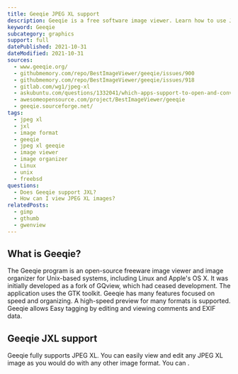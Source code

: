 ```yaml
---
title: Geeqie JPEG XL support
description: Geeqie is a free software image viewer. Learn how to use JXL images within Geeqie.
keyword: Geeqie
subcategory: graphics
support: full
datePublished: 2021-10-31
dateModified: 2021-10-31
sources:
  - www.geeqie.org/
  - githubmemory.com/repo/BestImageViewer/geeqie/issues/900
  - githubmemory.com/repo/BestImageViewer/geeqie/issues/918
  - gitlab.com/wg1/jpeg-xl
  - askubuntu.com/questions/1332041/which-apps-support-to-open-and-convert-jpeg-xl-jxl-pictures
  - awesomeopensource.com/project/BestImageViewer/geeqie
  - geeqie.sourceforge.net/
tags:
  - jpeg xl
  - jxl
  - image format
  - geeqie
  - jpeg xl geeqie
  - image viewer
  - image organizer
  - Linux
  - unix
  - freebsd
questions:
  - Does Geeqie support JXL?
  - How can I view JPEG XL images?
relatedPosts:
  - gimp
  - gthumb
  - gwenview
---
```


## What is Geeqie?

The Geeqie program is an open-source freeware image viewer and image organizer for Unix-based systems, including Linux and Apple's OS X. It was initially developed as a fork of GQview, which had ceased development. The application uses the GTK toolkit. Geeqie has many features focused on speed and organizing. A high-speed preview for many formats is supported. Geeqie allows Easy tagging by editing and viewing comments and EXIF data.

## Geeqie JXL support

Geeqie fully supports JPEG XL. You can easily view and edit any JPEG XL image as you would do with any other image format. You can <Link href="www.geeqie.org/" text="download Geeqie on its official homepage"/>.
